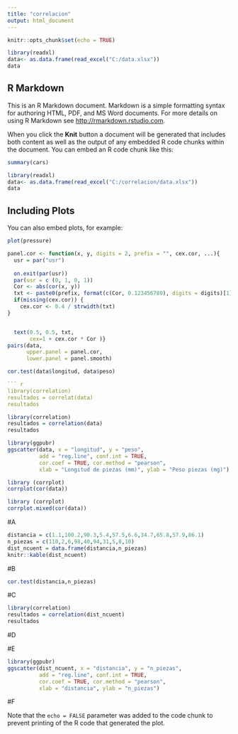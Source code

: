 ---
title: "correlacion"
output: html_document
---

```{r setup, include=FALSE}
knitr::opts_chunk$set(echo = TRUE)
```
```{r echo=TRUE}


library(readxl)
data<- as.data.frame(read_excel("C:/data.xlsx"))
data
```
## R Markdown

This is an R Markdown document. Markdown is a simple formatting syntax for authoring HTML, PDF, and MS Word documents. For more details on using R Markdown see <http://rmarkdown.rstudio.com>.

When you click the **Knit** button a document will be generated that includes both content as well as the output of any embedded R code chunks within the document. You can embed an R code chunk like this:

```{r cars}
summary(cars)
```
```{r echo=TRUE}


library(readxl)
data<- as.data.frame(read_excel("C:/correlacion/data.xlsx"))
data
```

## Including Plots

You can also embed plots, for example:

```{r pressure, echo=FALSE}
plot(pressure)
```
```{r}
panel.cor <- function(x, y, digits = 2, prefix = "", cex.cor, ...){
  usr = par("usr")
  
  on.exit(par(usr))
  par(usr = c (0, 1, 0, 1))
  Cor <- abs(cor(x, y))
  txt <- paste0(prefix, format(c(Cor, 0.123456789), digits = digits)[1])
  if(missing(cex.cor)) {
    cex.cor <- 0.4 / strwidth(txt)
}


  text(0.5, 0.5, txt,
       cex=1 + cex.cor * Cor )} 
pairs(data,
      upper.panel = panel.cor,
      lower.panel = panel.smooth)

```

``` {r echo=TRUE}
cor.test(data$longitud, data$peso)

``` {r warning=FALSE}
library(correlation)
resultados = correlat(data)
resultados
```




``` {r warning=FALSE}
library(correlation)
resultados = correlation(data)
resultados
```


```{r echo=TRUE}
library(ggpubr)
ggscatter(data, x = "longitud", y = "peso",
          add = "reg.line", conf.int = TRUE,
          cor.coef = TRUE, cor.method = "pearson",
          xlab = "Longitud de piezas (mm)", ylab = "Peso piezas (mg)")
```

``` {r}
library (corrplot)
corrplot(cor(data))
```
``` {r}
library (corrplot)
corrplot.mixed(cor(data))
```
#A
```{r}
distancia = c(1.1,100.2,90.3,5.4,57.5,6.6,34.7,65.8,57.9,86.1)
n_piezas = c(110,2,6,98,40,94,31,5,8,10)
dist_ncuent = data.frame(distancia,n_piezas)
knitr::kable(dist_ncuent)
```


#B
```{r echo=TRUE}
cor.test(distancia,n_piezas)
```
#C
``` {r warning=FALSE}
library(correlation)
resultados = correlation(dist_ncuent)
resultados
```
#D

#E
```{r echo=TRUE}
library(ggpubr)
ggscatter(dist_ncuent, x = "distancia", y = "n_piezas",
          add = "reg.line", conf.int = TRUE,
          cor.coef = TRUE, cor.method = "pearson",
          xlab = "distancia", ylab = "n_piezas")
```
#F

Note that the `echo = FALSE` parameter was added to the code chunk to prevent printing of the R code that generated the plot.
